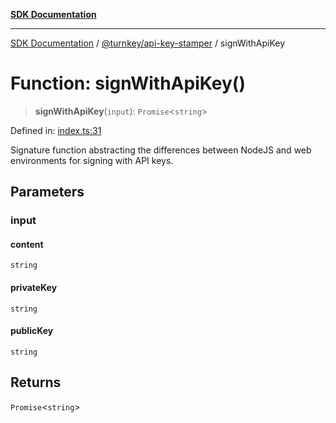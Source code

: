 [**SDK Documentation**](../../../README.mdx)

***

[SDK Documentation](../../../packages.mdx) / [@turnkey/api-key-stamper](../README.mdx) / signWithApiKey

# Function: signWithApiKey()

> **signWithApiKey**(`input`): `Promise`\<`string`\>

Defined in: [index.ts:31](https://github.com/tkhq/sdk/blob/e1b1a69bdd608320aaf03cc2dbbf68dc0c52b28d/packages/api-key-stamper/src/index.ts#L31)

Signature function abstracting the differences between NodeJS and web environments for signing with API keys.

## Parameters

### input

#### content

`string`

#### privateKey

`string`

#### publicKey

`string`

## Returns

`Promise`\<`string`\>
